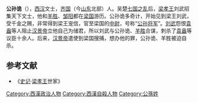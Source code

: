 '''公孙诡'''（{{bd|？||前148年||catIdx=G}}），[[西汉|西汉]]文士，[[齐国|齐国]]（今[[山东|山东]]北部）人。吴楚[[七国之乱|七国之乱]]后，[[梁孝王|梁孝王]]刘武招集天下文士，他和[[羊胜|羊胜]]、[[邹阳|邹阳]]都在[[梁国|梁国]]游历。公孙诡多奇计，开始见到梁王刘武，受千金之赐，非常得到梁王宠信，官至梁国的[[中尉_(古代官制)|中尉]]，号称“[[公孙将军|公孙将军]]”。[[劉武_(梁王)|刘武]]怨恨[[袁盎|袁盎]]等人阻止[[汉景帝|汉景帝]]立他自己为储君，所以刘武与公孙诡、[[羊胜|羊胜]]合谋，刺杀了[[袁盎|袁盎]]等议臣十余人。后来，[[汉景帝|汉景帝]]遣使到梁国搜捕，想办他的罪，公孙诡、羊胜被迫自杀。

==参考文献==
*《[[史记|史记]]·[[梁孝王|梁孝王]]世家》
{{漢朝人物小作品}}

[[Category:西漢政治人物|Category:西漢政治人物]]
[[Category:西漢自殺人物|Category:西漢自殺人物]]
[[Category:公孫姓|Category:公孫姓]]